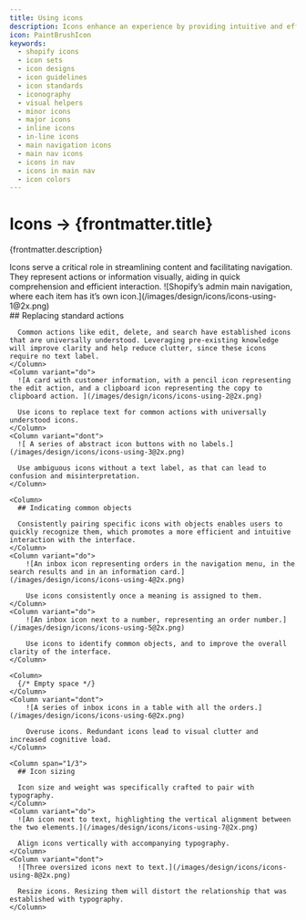 ```yaml
---
title: Using icons
description: Icons enhance an experience by providing intuitive and efficient navigation, conveying information concisely, and making it more visually appealing.
icon: PaintBrushIcon
keywords:
  - shopify icons
  - icon sets
  - icon designs
  - icon guidelines
  - icon standards
  - iconography
  - visual helpers
  - minor icons
  - major icons
  - inline icons
  - in-line icons
  - main navigation icons
  - main nav icons
  - icons in nav
  - icons in main nav
  - icon colors
---
```


# Icons &rarr; {frontmatter.title}

<Lede>{frontmatter.description}</Lede>

<Subnav />

<Section>
  <Row variant="1-2">
    <Column>
      Icons serve a critical role in streamlining content and facilitating
      navigation. They represent actions or information visually, aiding in
      quick comprehension and efficient interaction.
    </Column>
    <Column>
      ![Shopify’s admin main navigation, where each item has it’s own
      icon.](/images/design/icons/icons-using-1@2x.png)
    </Column>
  </Row>
</Section>

<Section>
  <Row variant="1-1-1">
    <Column>
      ## Replacing standard actions

      Common actions like edit, delete, and search have established icons that are universally understood. Leveraging pre-existing knowledge will improve clarity and help reduce clutter, since these icons require no text label.
    </Column>
    <Column variant="do">
      ![A card with customer information, with a pencil icon representing the edit action, and a clipboard icon representing the copy to clipboard action. ](/images/design/icons/icons-using-2@2x.png)

      Use icons to replace text for common actions with universally understood icons.
    </Column>
    <Column variant="dont">
      ![ A series of abstract icon buttons with no labels.](/images/design/icons/icons-using-3@2x.png)

      Use ambiguous icons without a text label, as that can lead to confusion and misinterpretation.
    </Column>

  </Row>
</Section>

<Section>
  <Row variant="1-1-1">

    <Column>
      ## Indicating common objects

      Consistently pairing specific icons with objects enables users to quickly recognize them, which promotes a more efficient and intuitive interaction with the interface.
    </Column>
    <Column variant="do">
        ![An inbox icon representing orders in the navigation menu, in the search results and in an information card.](/images/design/icons/icons-using-4@2x.png)

        Use icons consistently once a meaning is assigned to them.
    </Column>
    <Column variant="do">
        ![An inbox icon next to a number, representing an order number.](/images/design/icons/icons-using-5@2x.png)

        Use icons to identify common objects, and to improve the overall clarity of the interface.
    </Column>

  </Row>
  <Row variant="1-2">

    <Column>
      {/* Empty space */}
    </Column>
    <Column variant="dont">
        ![A series of inbox icons in a table with all the orders.](/images/design/icons/icons-using-6@2x.png)

        Overuse icons. Redundant icons lead to visual clutter and increased cognitive load.
    </Column>

  </Row>
</Section>

<Section>
  <Row>

    <Column span="1/3">
      ## Icon sizing

      Icon size and weight was specifically crafted to pair with typography.
    </Column>
    <Column variant="do">
      ![An icon next to text, highlighting the vertical alignment between the two elements.](/images/design/icons/icons-using-7@2x.png)

      Align icons vertically with accompanying typography.
    </Column>
    <Column variant="dont">
      ![Three oversized icons next to text.](/images/design/icons/icons-using-8@2x.png)

      Resize icons. Resizing them will distort the relationship that was established with typography.
    </Column>

  </Row>
</Section>
